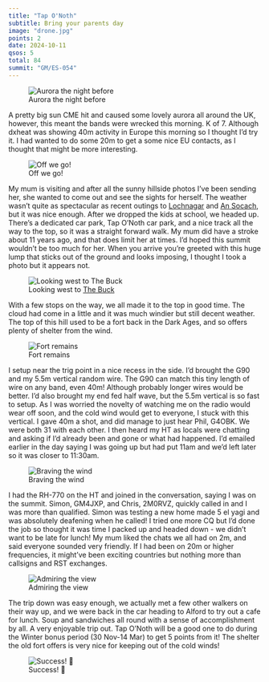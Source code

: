 ```yaml
---
title: "Tap O'Noth"
subtitle: Bring your parents day
image: "drone.jpg"
points: 2
date: 2024-10-11
qsos: 5
total: 84
summit: "GM/ES-054"
---
```


![Aurora the night before](tap-o-noth-1.jpg)

A pretty big sun CME hit and caused some lovely aurora all around the UK, however, this meant the bands were wrecked this morning. K of 7. Although dxheat was showing 40m activity in Europe this morning so I thought I'd try it. I had wanted to do some 20m to get a some nice EU contacts, as I thought that might be more interesting.

![Off we go!](tap-o-noth-2.jpg)

My mum is visiting and after all the sunny hillside photos I've been sending her, she wanted to come out and see the sights for herself. The weather wasn't quite as spectacular as recent outings to [Lochnagar](https://gm5alx.uk/sota/2024/gm-es-008/) and [An Socach](https://gm5alx.uk/sota/2024/gm-cs-038/), but it was nice enough. After we dropped the kids at school, we headed up. There's a dedicated car park, Tap O'Noth car park, and a nice track all the way to the top, so it was a straight forward walk. My mum did have a stroke about 11 years ago, and that does limit her at times. I'd hoped this summit wouldn't be too much for her. When you arrive you're greeted with this huge lump that sticks out of the ground and looks imposing, I thought I took a photo but it appears not.

![Looking west to [The Buck](https://gm5alx.uk/sota/2024/gm-es-039/)](tap-o-noth-4.jpg)

With a few stops on the way, we all made it to the top in good time. The cloud had come in a little and it was much windier but still decent weather. The top of this hill used to be a fort back in the Dark Ages, and so offers plenty of shelter from the wind.

![Fort remains](tap-o-noth-8.jpg)

I setup near the trig point in a nice recess in the side. I'd brought the G90 and my 5.5m vertical random wire. The G90 can match this tiny length of wire on any band, even 40m! Although probably longer wires would be better. I'd also brought my end fed half wave, but the 5.5m vertical is so fast to setup. As I was worried the novelty of watching me on the radio would wear off soon, and the cold wind would get to everyone, I stuck with this vertical. I gave 40m a shot, and did manage to just hear Phil, G4OBK. We were both 31 with each other. I then heard my HT as locals were chatting and asking if I'd already been and gone or what had happened. I'd emailed earlier in the day saying I was going up but had put 11am and we'd left later so it was closer to 11:30am.

![Braving the wind](tap-o-noth-6.jpg)

I had the RH-770 on the HT and joined in the conversation, saying I was on the summit. Simon, GM4JXP, and Chris, 2M0RVZ, quickly called in and I was more than qualified. Simon was testing a new home made 5 el yagi and was absolutely deafening when he called! I tried one more CQ but I'd done the job so thought it was time I packed up and headed down - we didn't want to be late for lunch! My mum liked the chats we all had on 2m, and said everyone sounded very friendly. If I had been on 20m or higher frequencies, it might've been exciting countries but nothing more than callsigns and RST exchanges.

![Admiring the view](tap-o-noth-3.jpg)

The trip down was easy enough, we actually met a few other walkers on their way up, and we were back in the car heading to Alford to try out a cafe for lunch. Soup and sandwiches all round with a sense of accomplishment by all. A very enjoyable trip out. Tap O'Noth will be a good one to do during the Winter bonus period (30 Nov-14 Mar) to get 5 points from it! The shelter the old fort offers is very nice for keeping out of the cold winds!

![Success! 🌄](tap-o-noth-7.jpg)
